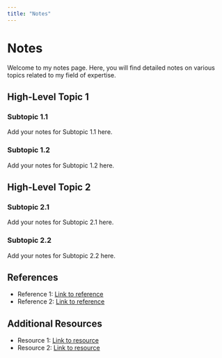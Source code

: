 ```yaml
---
title: "Notes"
---
```


# Notes

Welcome to my notes page. Here, you will find detailed notes on various topics related to my field of expertise.

## High-Level Topic 1

### Subtopic 1.1

Add your notes for Subtopic 1.1 here.

### Subtopic 1.2

Add your notes for Subtopic 1.2 here.

## High-Level Topic 2

### Subtopic 2.1

Add your notes for Subtopic 2.1 here.

### Subtopic 2.2

Add your notes for Subtopic 2.2 here.

## References

- Reference 1: [Link to reference](https://example.com)
- Reference 2: [Link to reference](https://example.com)

## Additional Resources

- Resource 1: [Link to resource](https://example.com)
- Resource 2: [Link to resource](https://example.com)